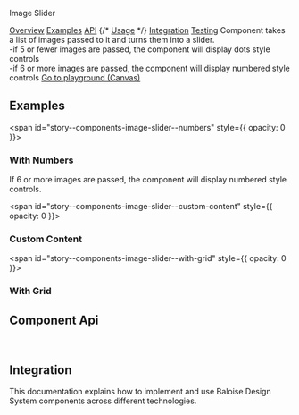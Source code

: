 
<bal-doc-banner id="story--components-image-slider--basic" status="rebranded,sass">Image Slider</bal-doc-banner>

<bal-doc-tabs>
  <a href="#story--components-accordion--basic">Overview</a>
  <a href="#examples">Examples</a>
  <a href="#component-api">API</a>
  {/* <a href="#usage">Usage</a> */}
  <a href="#integration">Integration</a>
  <a href="#testing">Testing</a>
</bal-doc-tabs>

<bal-doc-lead>
  Component takes a list of images passed to it and turns them into a slider.
  <br />
  -if 5 or fewer images are passed, the component will display dots style controls
  <br />
  -if 6 or more images are passed, the component will display numbered style controls
</bal-doc-lead>

<Canvas withSource="open">
  <Story id="components-image-slider--basic" />
</Canvas>

<bal-doc-app>
  <bal-button-group class="mb-6" position="center">
    <a class="button is-primary" href="?path=/story/components-image-slider--basic">
      Go to playground (Canvas)
    </a>
  </bal-button-group>
</bal-doc-app>

## Examples

<span id="story--components-image-slider--numbers" style={{ opacity: 0 }}></span>

### With Numbers

If 6 or more images are passed, the component will display numbered style controls.

<Canvas>
  <Story id="components-image-slider--numbers" />
</Canvas>

<span id="story--components-image-slider--custom-content" style={{ opacity: 0 }}></span>

### Custom Content

<Canvas>
  <Story id="components-image-slider--custom-content" />
</Canvas>

<span id="story--components-image-slider--with-grid" style={{ opacity: 0 }}></span>

### With Grid

<Canvas>
  <Story id="components-image-slider--with-grid" />
</Canvas>

## Component Api

<Description markdown={readme} />
<Description markdown={readmeItem} />

<br />

## Integration

This documentation explains how to implement and use Baloise Design System components across different technologies.

<bal-doc-link-list>
  <a href="?path=/docs/getting-started-html5-overview--page">
    <bal-doc-link-list-item template="html5"></bal-doc-link-list-item>
  </a>
  <a href="?path=/docs/getting-started-vue-overview--page">
    <bal-doc-link-list-item template="vue"></bal-doc-link-list-item>
  </a>
  <a href="?path=/docs/getting-started-angular-overview--page">
    <bal-doc-link-list-item template="angular"></bal-doc-link-list-item>
  </a>
  <a href="?path=/docs/getting-started-react-overview--page">
    <bal-doc-link-list-item template="react"></bal-doc-link-list-item>
  </a>
</bal-doc-link-list>


<Description markdown={testing} />

<bal-doc-github link="/components/bal-image-slider/stories/bal-image-slider.docs.mdx"></bal-doc-github>
